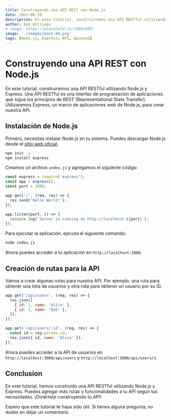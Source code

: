 ```yaml
---
title: Construyendo una API REST con Node.js
date: 2023-06-20
description: En este tutorial, construiremos una API RESTful utilizando Node.js y Express.
author: Bob Williams
# image: https://placehold.co/1400x900/
image: './images/post-04.png'
tags: [Node.js, Express, API, Backend]
---
```


# Construyendo una API REST con Node.js

En este tutorial, construiremos una API RESTful utilizando Node.js y Express. Una API RESTful es una interfaz de programación de aplicaciones que sigue los principios de REST (Representational State Transfer). Utilizaremos Express, un marco de aplicaciones web de Node.js, para crear nuestra API.

## Instalación de Node.js

Primero, necesitas instalar Node.js en tu sistema. Puedes descargar Node.js desde el [sitio web oficial](https://nodejs.org/).

```bash
npm init -y
npm install express
```

Creamos un archivo `index.js` y agregamos el siguiente código:

```javascript
const express = require('express');
const app = express();
const port = 3000;

app.get('/', (req, res) => {
  res.send('Hello World!');
});

app.listen(port, () => {
  console.log(`Server is running on http://localhost:${port}`);
});
```

Para ejecutar la aplicación, ejecuta el siguiente comando:

```bash
node index.js
```

Ahora puedes acceder a tu aplicación en `http://localhost:3000`.

## Creación de rutas para la API

Vamos a crear algunas rutas para nuestra API. Por ejemplo, una ruta para obtener una lista de usuarios y otra ruta para obtener un usuario por su ID.

```javascript
app.get('/api/users', (req, res) => {
  res.json([
    { id: 1, name: 'Alice' },
    { id: 2, name: 'Bob' },
  ]);
});

app.get('/api/users/:id', (req, res) => {
  const id = req.params.id;
  res.json({ id, name: 'Alice' });
});
```

Ahora puedes acceder a la API de usuarios en `http://localhost:3000/api/users` y `http://localhost:3000/api/users/1`.

## Conclusion

En este tutorial, hemos construido una API RESTful utilizando Node.js y Express. Puedes agregar más rutas y funcionalidades a tu API según tus necesidades. ¡Diviértete construyendo tu API!

Espero que este tutorial te haya sido útil. Si tienes alguna pregunta, no dudes en dejar un comentario.
